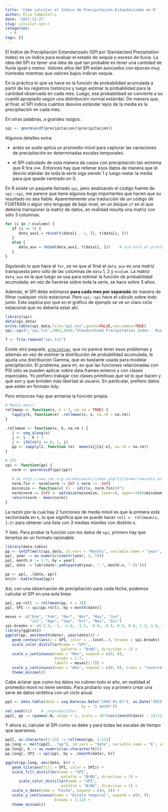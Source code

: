 ```yaml
---
title: 'Cómo calcular el Índice de Precipitación Estandarizado en R'
author: Elio Campitelli
date: '2017-12-21'
slug: calcular-ipe-r
categories:
  - R
tags: []
---
```


El Índice de Precipitación Estandarizado (SPI por Standarized Precipitation Index) es un índice para evaluar el estado de sequía o exceso de lluvia. La idea del SPI es tener una idea de qué tan probable es tener una cantidad de lluvia igual o menor. Valores altos del SPI están asociados con épocas muy húmedas mientras que valores bajos indican sequía. 

En la práctica lo que se hace es la función de probabilidad acumulada a partir de los registros históricos y luego estimar la probabilidad para la cantidad observada en cada mes. Luego, esa probabildiad se convierte a su cuantil apropiado según una distribución normal estándar. De manera que, al final, el SPI indica cuántos desvíos estándar lejos de la media es la precipitación en cada mes. 

En otras palabras, a grandes razgos: 

```r
spi <- qnorm(ecdf(precipitacion)(precipitacion))
```

Algunos detalles extra:    

* antes se suele aplica un promedio móvil para capturar las variaciones de precipitación en determinadas escalas temporales. 
 
* el SPI calculado de esta manera da casos con precipitación tan extrema que R tira $\pm \infty$. Entonces hay que rellenar esos datos de manera que el desvío etándar de toda la serie siga siendo 1 y luego restar la media para que quede centrado en 0. 

En R existe un paquete llamado `spi`, pero analizando el código fuente de `spi::spi`, me parece que tiene algunos bugs importantes que hacen que su resultado no sea fiable. Aparentemente una traducción de un código de FORTRAN o algún otro lenguaje de bajo nivel, en un bloque `if` en el que debería transponer la matriz de datos, en realidad resulta una matriz con sólo 3 columnas. 

```r
for (i in 2:ncolumn) {
   if (i == 2) {
      data_aux1 = rbind(t(data[i - 1, ]), t(data[i, ]))
   }
   else {
      data_aux = rbind(data_aux1, t(data[i, ]))    # acá está el problema
   }
}
```

Siguiendo lo que hace el `for`, se ve que al final el `data_aux` es una matriz transpuesta pero sólo de las columnas de `data` 1, 2 y `ncolum`. La matriz `data_aux` es la que luego se usa para estimar la función de probabilidad acumulada; en vez de hacerse sobre toda la serie, se hace sobre 3 años. 

Además, el SPI debe estimarse **para cada mes por separado** de manera de filtrar cualquier ciclo estacional. Pero `spi::spi` hace el cálculo sobre todo junto. Esto explica por qué en el gráfico de ejemplo se ve un claro ciclo estacional que no debería estar ahí. 


```r
library(spi)
data(spi_data)
write.table(spi_data,file="spi.txt",quote=FALSE,row.names=TRUE)
spi::spi(7,"spi.txt",1963,2010,"Standardized Precipitation Index - Rio Grande do Norte State",1,"years","months")
```

```r
f <- file.remove("spi.txt")
```

Existe otro paquete, [`precintcon`](https://cran.r-project.org/web/packages/precintcon/index.html), que no parece tener esos problemas y además en vez de estimar la distribución de probabilidad acumulada, le ajusta una distribución Gamma, que es bastante usada para modelar precipitación. El problema, para mí, es que las funciones relacionadas con PSI sólo se pueden aplicar sobre data.frames enteros y con clases especiales. Yo prefiero trabajar con clases primitivas que sé lo que hacen y qué son y que brinden más libertad al usuario. En particular, prefiero datos que estén en formato *tidy*. 

Pero entonces hay que armarse la función propia:

```r
# Media movil
rollmean <- function(x, k = 3, na.rm = TRUE) {
   lapply(k, function(e) .rollmean(x, e, na.rm = na.rm))
}

.rollmean <- function(x, k, na.rm ) {
   i <- seq_along(x)
   j <- i - k + 1
   j <- ifelse(j <= 0, 1, j)
   pp <- sapply(i, function (e)  mean(x[j[e]:e], na.rm = na.rm))
}

# SPI
spi <- function(pp) {
   norm <- qnorm(ecdf(pp)(pp))
   
   # de http://www.cmc.org.ve/mediawiki/index.php?title=Herramienta_en_R_para_diagn%C3%B3stico
   norm.fin <- norm[norm != Inf & norm != -Inf]
   minimize <- function(x) (1 - sd(c(x, norm.fin)))^2
   norm[norm == Inf] <- optimize(minimize, lower=0, upper=100)$minimum
   return(norm - mean(norm))
}
```

La razón por la cual hay 2 funciones de media móvil es que la primera está vectorizada en `k`, lo que significa que se puede hacer `roll <- rollmean(x, 1:3)` para obtener una lista con 3 medias móviles con distinto `k`.

Y listo. Para probar la función con los datos de `spi`, primero hay que tenerlos en un formato razonable.

```r
library(data.table)
pp <- setDT(melt(spi_data, id.vars = "Months", variable.name = "year", value.name = "pp"))
pp[, year := as.numeric(substr(year, 2, 5))]
pp[, month.n := 1:7, by = year]
pp[, date := lubridate::ymd(paste0(year, "-", month.n, "-15"))]

pp <- pp[, .(date, pp)]
knitr::kable(head(pp))
```

Así, con una observación de precipitación para cada fecha, podemos calcular el SPI en una sola línea:

```r
pp[, pp.roll := rollmean(pp, k = 3)]
pp[, SPI := spi(pp.roll), by = month(date)]

meses <- c("Ene", "Feb", "Mar", "Abr", "May", "Jun", 
           "Jul", "Ago", "Sep", "Oct", "Nov", "Dic")
spi.breaks <- c(-2.4, -2, -1.6, -1.3, -0.8, -0.5, 0.5, 0.8, 1.3, 1.6, 2, 2.4)
library(ggplot2)
ggplot(pp, aes(month(date), year(date))) +
   geom_contour(aes(z = SPI, color = ..level..), breaks = spi.breaks) +
   scale_color_distiller(name = "SPI", 
                         palette = "BrBG", direction = 1) +
   scale_x_continuous(name = "Mes", expand = c(0, 0), 
                      breaks = 1:7, 
                      labels = meses[1:7]) +
   scale_y_continuous(name = "Año", expand = c(0, 0), trans = "reverse") +
   theme_minimal()
```

Cabe aclarar que como los datos no cubren todo el año, en realidad el promedio movil no tiene sentido. Para probarlo voy a primero crear una serie de datos sintética con un ciclo anual.

```r
pp2 <- data.table(date = seq.Date(as.Date("1985-01-01"), as.Date("2015-12-01"), 
                                  by = "1 month"))
set.seed(42)    # ¡reproducible!
pp2[, pp := rgamma(.N, shape = 1, scale = 10*(cos((month(date) - 1)/11*pi*2) + 1))]
```

Y ahora sí, calcular el SPI como se debe y para todas las escalas de tiempo que queramos. 

```r
pp2[, as.character(1:12) := rollmean(pp, 1:12)]
pp.long <- melt(pp2[, -"pp"], id.vars = "date", variable.name = "k", value.name = "pp")
pp.long[, k := as.numeric(as.character(k))]
pp.long[, SPI := spi(pp), by = .(month(date), k)]

ggplot(pp.long, aes(date, k)) +
   geom_tile(aes(fill = SPI, color = SPI)) +
   scale_fill_distiller(name = "SPI", 
                         palette = "BrBG", direction = 1) +
      scale_color_distiller(name = "SPI", 
                         palette = "BrBG", direction = 1) +
   scale_x_date(name = "Fecha", expand = c(0, 0)) +
   scale_y_continuous(name = "Escala temporal", expand = c(0, 0), 
                      breaks = 1:12) +
   theme_minimal()
```

